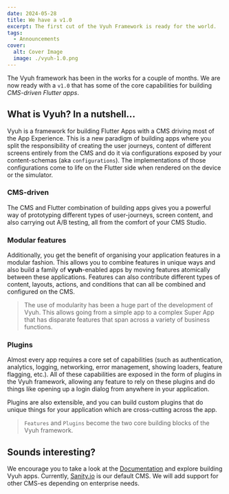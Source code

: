 ```yaml
---
date: 2024-05-28
title: We have a v1.0
excerpt: The first cut of the Vyuh Framework is ready for the world.
tags:
  - Announcements
cover:
  alt: Cover Image
  image: ./vyuh-1.0.png
---
```


The Vyuh framework has been in the works for a couple of months. We are now
ready with a `v1.0` that has some of the core capabilities for building
_CMS-driven Flutter apps_.

## What is Vyuh? In a nutshell...

Vyuh is a framework for building Flutter Apps with a CMS driving most of the App
Experience. This is a new paradigm of building apps where you split the
responsibility of creating the user journeys, content of different screens
entirely from the CMS and do it via configurations exposed by your
content-schemas (aka `configurations`). The implementations of those
configurations come to life on the Flutter side when rendered on the device or
the simulator.

### CMS-driven

The CMS and Flutter combination of building apps gives you a powerful way of
prototyping different types of user-journeys, screen content, and also carrying
out A/B testing, all from the comfort of your CMS Studio.

### Modular features

Additionally, you get the benefit of organising your application features in a
modular fashion. This allows you to combine features in unique ways and also
build a family of **vyuh**-enabled apps by moving features atomically between
these applications. Features can also contribute different types of content,
layouts, actions, and conditions that can all be combined and configured on the
CMS.

> The use of modularity has been a huge part of the development of Vyuh. This
> allows going from a simple app to a complex Super App that has disparate
> features that span across a variety of business functions.

### Plugins

Almost every app requires a core set of capabilities (such as authentication,
analytics, logging, networking, error management, showing loaders, feature
flagging, etc.). All of these capabilities are exposed in the form of plugins in
the Vyuh framework, allowing any feature to rely on these plugins and do things
like opening up a login dialog from anywhere in your application.

Plugins are also extensible, and you can build custom plugins that do unique
things for your application which are cross-cutting across the app.

> `Features` and `Plugins` become the two core building blocks of the Vyuh
> framework.

## Sounds interesting?

We encourage you to take a look at the [Documentation](https://docs.vyuh.tech)
and explore building Vyuh apps. Currently, [Sanity.io](https://sanity.io) is our
default CMS. We will add support for other CMS-es depending on enterprise needs.

